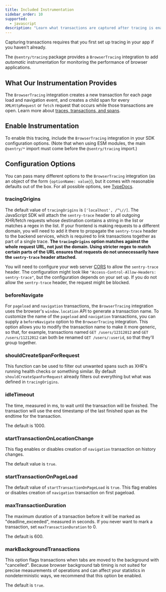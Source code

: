 ```yaml
---
title: Included Instrumentation
sidebar_order: 10
supported:
  - javascript
description: "Learn what transactions are captured after tracing is enabled."
---
```


<Note>

Capturing transactions requires that you first <PlatformLink to="/performance/">set up tracing in your app</PlatformLink> if you haven't already.

</Note>

The `@sentry/tracing` package provides a `BrowserTracing` integration to add _automatic_ instrumentation for monitoring the performance of browser applications.

## What Our Instrumentation Provides

The `BrowserTracing` integration creates a new transaction for each page load and navigation event, and creates a child span for every `XMLHttpRequest` or `fetch` request that occurs while those transactions are open. Learn more about [traces, transactions, and spans](/product/performance/distributed-tracing/).

## Enable Instrumentation

To enable this tracing, include the `BrowserTracing` integration in your SDK configuration options. (Note that when using ESM modules, the main `@sentry/*` import must come before the `@sentry/tracing` import.)

<PlatformContent includePath="performance/enable-automatic-instrumentation" />

## Configuration Options

You can pass many different options to the `BrowserTracing` integration (as an object of the form `{optionName: value}`), but it comes with reasonable defaults out of the box. For all possible options, see [TypeDocs](https://getsentry.github.io/sentry-javascript/interfaces/tracing.browsertracingoptions.html).

### tracingOrigins

The default value of `tracingOrigins` is `['localhost', /^\//]`. The JavaScript SDK will attach the `sentry-trace` header to all outgoing XHR/fetch requests whose destination contains a string in the list or matches a regex in the list. If your frontend is making requests to a different domain, you will need to add it there to propagate the `sentry-trace` header to the backend services, which is required to link transactions together as part of a single trace. **The `tracingOrigins` option matches against the whole request URL, not just the domain. Using stricter regex to match certain parts of the URL ensures that requests do not unnecessarily have the `sentry-trace` header attached.**

<PlatformContent includePath="performance/tracingOrigins-example" />

You will need to configure your web server [CORS](https://developer.mozilla.org/en-US/docs/Web/HTTP/Headers/Access-Control-Allow-Headers) to allow the `sentry-trace` header. The configuration might look like `"Access-Control-Allow-Headers: sentry-trace"`, but the configuration depends on your set up. If you do not allow the `sentry-trace` header, the request might be blocked.

### beforeNavigate

For `pageload` and `navigation` transactions, the `BrowserTracing` integration uses the browser's `window.location` API to generate a transaction name. To customize the name of the `pageload` and `navigation` transactions, you can supply a `beforeNavigate` option to the `BrowserTracing` integration. This option allows you to modify the transaction name to make it more generic, so that, for example, transactions named `GET /users/12312012` and `GET /users/11212012` can both be renamed `GET /users/:userid`, so that they'll group together.

<PlatformContent includePath="performance/beforeNavigate-example" />

### shouldCreateSpanForRequest

This function can be used to filter out unwanted spans such as XHR's running health checks or something similar. By default `shouldCreateSpanForRequest` already filters out everything but what was defined in `tracingOrigins`.

<PlatformContent includePath="performance/filter-span-example" />

### idleTimeout

The time, measured in ms, to wait until the transaction will be finished. The transaction will use the end timestamp of the last finished span as the endtime for the transaction.

The default is 1000.

### startTransactionOnLocationChange

This flag enables or disables creation of `navigation` transaction on history changes.

The default value is `true`.

### startTransactionOnPageLoad

The default value of `startTransactionOnPageLoad` is `true`. This flag enables or disables creation of `navigation` transaction on first pageload.

### maxTransactionDuration

The maximum duration of a transaction before it will be marked as "deadline_exceeded", measured in seconds. If you never want to mark a transaction, set `maxTransactionDuration` to 0.

The default is 600.

### markBackgroundTransactions

This option flags transactions when tabs are moved to the background with "cancelled". Because browser background tab timing is not suited for precise measurements of operations and can affect your statistics in nondeterministic ways, we recommend that this option be enabled.

The default is `true`.
